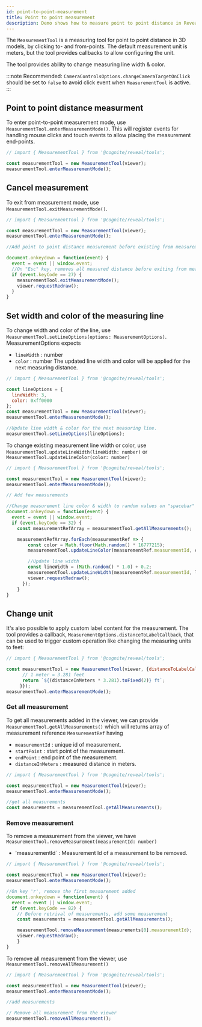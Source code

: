 ```yaml
---
id: point-to-point-measurement
title: Point to point measurement
description: Demo shows how to measure point to point distance in Reveal.
---
```



The `MeasurementTool` is a measuring tool for point to point distance in 3D models, by clicking to- and from-points. The default measurement unit is meters, but the tool provides callbacks to allow configuring the unit.

The tool provides ability to change measuring line width & color.

:::note
Recommended: `CameraControlsOptions.changeCameraTargetOnClick` should be set to `false` to avoid click event when `MeasurementTool` is active.
:::

<DemoWrapper name="Cognite3DViewerDemo" />

## Point to point distance measurment
To enter point-to-point measurement mode, use `MeasurementTool.enterMeasurementMode()`. This will register events for handling mouse clicks and touch events to allow placing the measurement end-points.

```jsx runnable
// import { MeasurementTool } from '@cognite/reveal/tools';

const measurementTool = new MeasurementTool(viewer);
measurementTool.enterMeasurementMode();
```
## Cancel measurement
To exit from measurement mode, use `MeasurementTool.exitMeasurementMode()`.

```jsx runnable
// import { MeasurementTool } from '@cognite/reveal/tools';

const measurementTool = new MeasurementTool(viewer);
measurementTool.enterMeasurementMode();

//Add point to point distance measurement before existing from measurement tool.

document.onkeydown = function(event) {
  event = event || window.event;
  //On "Esc" key, removes all measured distance before exiting from measurement tool.
  if (event.keyCode == 27) {
    measurementTool.exitMeasurementMode();
    viewer.requestRedraw();
  }
}
```

## Set width and color of the measuring line
To change width and color of the line, use `MeasurementTool.setLineOptions(options: MeasurementOptions)`. MeasurementOptions expects
  - `lineWidth` : number
  - `color` : number
The updated line width and color will be applied for the next measuring distance.

```jsx runnable
// import { MeasurementTool } from '@cognite/reveal/tools';

const lineOptions = {
  lineWidth: 3,
  color: 0xff0000
};
const measurementTool = new MeasurementTool(viewer);
measurementTool.enterMeasurementMode();

//Update line width & color for the next measuring line.
measurementTool.setLineOptions(lineOptions);
```

To change existing measurement line width or color, use `MeasurementTool.updateLineWidth(lineWidth: number)` or `MeasurementTool.updateLineColor(color: number)`

```jsx runnable
// import { MeasurementTool } from '@cognite/reveal/tools';

const measurementTool = new MeasurementTool(viewer);
measurementTool.enterMeasurementMode();

// Add few measurements

//Change measurement line color & width to random values on "spacebar" key.
document.onkeydown = function(event) {
  event = event || window.event;
  if (event.keyCode == 32) {
    const measurementRefArray = measurementTool.getAllMeasurements();

    measurementRefArray.forEach(measurementRef => {
        const color = Math.floor(Math.random() * 16777215);
        measurementTool.updateLineColor(measurementRef.measurementId, color);

        //Update line width
        const lineWidth = (Math.random() * 1.0) + 0.2;
        measurementTool.updateLineWidth(measurementRef.measurementId, lineWidth);
        viewer.requestRedraw();
      });
    }
}
```
## Change unit

It's also possible to apply custom label content for the measurement.
The tool provides a callback, `MeasurementOptions.distanceToLabelCallback`, that can be
used to trigger custom operation like changing the measuring units to feet:

```jsx runnable
// import { MeasurementTool } from '@cognite/reveal/tools';

const measurementTool = new MeasurementTool(viewer, {distanceToLabelCallback: (distanceInMeters) => {
      // 1 meter = 3.281 feet
      return `${(distanceInMeters * 3.281).toFixed(2)} ft`;
     }});
measurementTool.enterMeasurementMode();
```

### Get all measurement
To get all measurements added in the viewer, we can provide `MeasurementTool.getAllMeasurements()` which will
returns array of measurement reference `MeasurementRef` having
  - `measurementId` : unique id of measurement.
  - `startPoint` : start point of the measurement.
  - `endPoint` : end point of the measurement.
  - `distanceInMeters` : measured distance in meters.

```jsx
// import { MeasurementTool } from '@cognite/reveal/tools';

const measurementTool = new MeasurementTool(viewer);
measurementTool.enterMeasurementMode();

//get all measurements
const measurements = measurementTool.getAllMeasurements();
```

### Remove measurement
To remove a measurement from the viewer, we have `MeasurementTool.removeMeasurement(measurementId: number)`
  - 'measurementId` : Measurement Id of a measurement to be removed.

```jsx runnable
// import { MeasurementTool } from '@cognite/reveal/tools';

const measurementTool = new MeasurementTool(viewer);
measurementTool.enterMeasurementMode();

//On key 'r', remove the first measurement added
document.onkeydown = function(event) {
  event = event || window.event;
  if (event.keyCode == 82) {
    // Before retrival of measurements, add some measurement
    const measurements = measurementTool.getAllMeasurements();

    measurementTool.removeMeasurement(measurements[0].measurementId);
    viewer.requestRedraw();
    }
}
```

To remove all measurement from the viewer, use `MeasurementTool.removeAllMeasurement()`

```jsx
// import { MeasurementTool } from '@cognite/reveal/tools';

const measurementTool = new MeasurementTool(viewer);
measurementTool.enterMeasurementMode();

//add measurements

// Remove all measurement from the viewer
measurementTool.removeAllMeasurement();
```